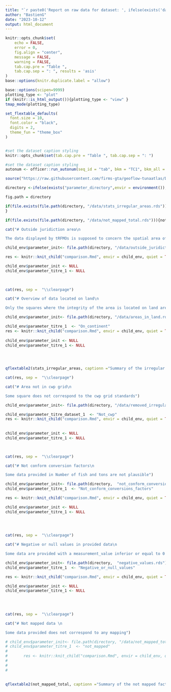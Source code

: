```yaml
---
title: "`r paste0('Report on raw data for dataset: ', ifelse(exists('dataset', envir = environment()), dataset, 'NULL'))`"
author: "BastienG"
date: "2023-10-12"
output: html_document
---
```




```r

knitr::opts_chunk$set(
	echo = FALSE,
	error = 0,
	fig.align = "center",
	message = FALSE,
	warning = FALSE,
	tab.cap.pre = "Table ",
	tab.cap.sep = ": ", results = 'asis'
)
base::options(knitr.duplicate.label = "allow")
```


```r

base::options(scipen=9999)
plotting_type <- "plot" 
if (knitr::is_html_output()){plotting_type <- "view" }
tmap_mode(plotting_type)

```


```r

set_flextable_defaults(
  font.size = 10,
  font.color = "black",
  digits = 2,
  theme_fun = "theme_box"
)


#set the dataset caption styling
knitr::opts_chunk$set(tab.cap.pre = "Table ", tab.cap.sep = ": ")

#set the dataset caption styling
autonum <- officer::run_autonum(seq_id = "tab", bkm = "TC1", bkm_all = TRUE) # number the table, bkm (bookmark) is important as the cross-referencing is done using the bookmark


```



```r

source("https://raw.githubusercontent.com/firms-gta/geoflow-tunaatlas/Developpement/Analysis_markdown/functions/Functions_markdown.R")


```

```r

directory <-ifelse(exists("parameter_directory",envir = environment()), parameter_directory, "~/Documents/geoflow-tunaatlas/jobs/20231013172118/entities/catch_1deg_1m_bb_iattc_level0__tuna_byflag/")

fig.path = directory

```

```r

if(file.exists(file.path(directory, "/data/stats_irregular_areas.rds"))){stats_irregular_areas <- readRDS(file.path(directory, "/data/stats_irregular_areas.rds"))
}

```

```r

if(file.exists(file.path(directory, "/data/not_mapped_total.rds"))){not_mapped_total <- readRDS(file.path(directory, "/data/not_mapped_total.rds"))} 

```


```r

cat("# Outside juridiction area\n

The data displayed by tRFMOs is supposed to concern the spatial area of the juridiction of the tRFMO. However, some data is displayed outside.")

child_env$parameter_init<- file.path(directory, "/data/outside_juridiction.rds")

res <- knitr::knit_child("comparison.Rmd", envir = child_env, quiet = TRUE)

child_env$parameter_init <- NULL
child_env$parameter_titre_1 <- NULL
        
        
```

```r

cat(res, sep =  "\\clearpage")

```


```r

cat("# Overview of data located on land\n

Only the squares where the integrity of the area is located on land are considered in the analysis.")

child_env$parameter_init<- file.path(directory, "/data/areas_in_land.rds")

child_env$parameter_titre_1  <- "On_continent"
res <- knitr::knit_child("comparison.Rmd", envir = child_env, quiet = TRUE)
        
child_env$parameter_init <- NULL
child_env$parameter_titre_1 <- NULL

        
        
```

```r

qflextable2(stats_irregular_areas, captionn ="Summary of the irregular area reallocation by unit", pgwidth = 6,  save_folder = "Summary")

```

```r

cat(res, sep =  "\\clearpage")

```


```r

cat("# Area not in cwp grid\n

Some square does not correspond to the cwp grid standards")

child_env$parameter_init<- file.path(directory, "/data/removed_irregular_areas.rds")

child_env$parameter_titre_dataset_1  <- "Not_cwp"
res <- knitr::knit_child("comparison.Rmd", envir = child_env, quiet = TRUE)
        
        
child_env$parameter_init <- NULL
child_env$parameter_titre_1 <- NULL

        
```

```r

cat(res, sep =  "\\clearpage")

```


```r

cat("# Not conform conversion factors\n

Some data provided in Number of fish and tons are not plausible")

child_env$parameter_init<- file.path(directory,  "not_conform_conversion_factors.rds")
child_env$parameter_titre_1  <- "Not_conform_conversions_factors"

res <- knitr::knit_child("comparison.Rmd", envir = child_env, quiet = TRUE)

child_env$parameter_init <- NULL
child_env$parameter_titre_1 <- NULL
       
        
        
```

```r

cat(res, sep =  "\\clearpage")

```

```r

cat("# Negative or null values in provided data\n

Some data are provided with a measurement_value inferior or equal to 0 ")

child_env$parameter_init<- file.path(directory,  "negative_values.rds")
child_env$parameter_titre_1  <- "Negative_or_null_values"

res <- knitr::knit_child("comparison.Rmd", envir = child_env, quiet = TRUE)

child_env$parameter_init <- NULL
child_env$parameter_titre_1 <- NULL
        
        
        
```

```r

cat(res, sep =  "\\clearpage")

```



```r

cat("# Not mapped data \n

Some data provided does not correspond to any mapping")

# child_env$parameter_init<- file.path(directory, "/data/not_mapped_total.rds")
# child_env$parameter_titre_1  <- "not_mapped"
# 
#       res <- knitr::knit_child("comparison.Rmd", envir = child_env, quiet = TRUE)
#         
#         
#         
        
```

<!-- ```{r complastfirstcat, eval=file.exists(file.path(directory, "/data/not_mapped_total.rds")), echo=FALSE, results='asis'} -->

<!-- cat(res, sep =  "\\clearpage") -->

<!-- ``` -->

```r

qflextable2(not_mapped_total, captionn ="Summary of the not mapped factors and so replaced by 'UNK', '99.9', or 'NEI'", pgwidth = 6,  save_folder = "Summary", fig.path = getwd())

```




